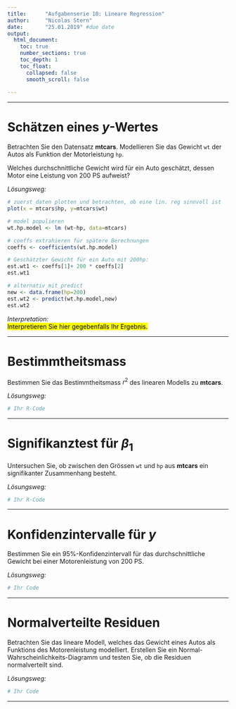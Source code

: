 ```yaml
---
title:      "Aufgabenserie 10: Lineare Regression"
author:     "Nicolas Stern"
date:       "25.01.2019" #due date
output:
  html_document:
    toc: true
    number_sections: true
    toc_depth: 1
    toc_float: 
      collapsed: false
      smooth_scroll: false
    
---
```

***

# Schätzen eines $y$-Wertes
Betrachten Sie den Datensatz $\textbf{mtcars}$. Modellieren Sie das Gewicht $\texttt{wt}$ der Autos als Funktion der Motorleistung $\texttt{hp}$.

Welches durchschnittliche Gewicht wird für ein Auto geschätzt, dessen Motor eine Leistung von $200$ PS aufweist?

*Lösungsweg:*

```r
# zuerst daten plotten und betrachten, ob eine lin. reg sinnvoll ist
plot(x = mtcars$hp, y=mtcars$wt)

# model populieren
wt.hp.model <- lm (wt~hp, data=mtcars)

# coeffs extrahieren für spätere Berechnungen
coeffs <- coefficients(wt.hp.model)

# Geschätzter Gewicht für ein Auto mit 200hp:
est.wt1 <- coeffs[1]+ 200 * coeffs[2] 
est.wt1

# alternativ mit predict
new <- data.frame(hp=200)
est.wt2 <- predict(wt.hp.model,new)
est.wt2

```

*Interpretation:*<br />
<mark>Interpretieren Sie hier gegebenfalls Ihr Ergebnis.</mark>

***

# Bestimmtheitsmass

Bestimmen Sie das Bestimmtheitsmass $r^2$ des linearen Modells zu $\textbf{mtcars}$.

*Lösungsweg:*

```r
# Ihr R-Code

```

***

# Signifikanztest für $\beta_1$

Untersuchen Sie, ob zwischen den Grössen $\texttt{wt}$ und $\texttt{hp}$ aus $\textbf{mtcars}$ ein signifikanter Zusammenhang besteht.


*Lösungsweg:*

```r
# Ihr R-Code
```

***

# Konfidenzintervalle für $y$

Bestimmen Sie ein $95\%$-Konfidenzintervall für das durchschnittliche Gewicht bei einer Motorenleistung von 200 PS.

*Lösungsweg:*

```r
# Ihr Code 

```

***

# Normalverteilte Residuen

Betrachten Sie das lineare Modell, welches das Gewicht eines Autos als Funktions des Motorenleistung modelliert. Erstellen Sie ein Normal-Wahrscheinlichkeits-Diagramm und testen Sie, ob die Residuen normalverteilt sind.

*Lösungsweg:* 

```r
# Ihr Code

```

***